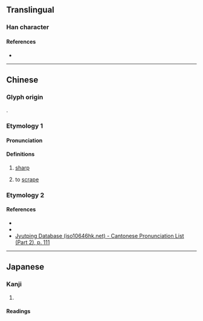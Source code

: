{{character info}}
==Translingual==

===Han character===
{{Han char|rn=62|rad=戈|as=07|sn=11|four=|canj=IRMG|ids=⿹戈呈}}

====References====
* {{Han ref|kx=0413.050|dkj=11599|dj=0755.310|hdz=21406.110|uh=621C|ud=25116}}

----

==Chinese==

===Glyph origin===
{{Han etym}}
{{Han compound|呈|戈|ls=psc|c1=p|c2=s}}.

===Etymology 1===
{{zh-forms|alt=𢧄}}

====Pronunciation====
{{zh-pron
|m=dié
|c=dit6
|mc=y
|oc=y
|cat=a,v
}}

====Definitions====
{{zh-hanzi}}

# {{zh-obsolete}} [[sharp]]
# {{zh-obsolete}} to [[scrape]]

===Etymology 2===
{{zh-see|國|av}}

====References====
* {{R:twedu|C04049}}
* {{R:twedu|A00734-032-2}}
* [http://www.iso10646hk.net/jp/document/download.jsp Jyutping Database (iso10646hk.net) - Cantonese Pronunciation List (Part 2), p. 111]

----

==Japanese==

===Kanji===
{{ja-kanji|grade=|rs=戈07}}

# {{rfdef|ja|sort=戈07}}

====Readings====
{{ja-readings
|goon=でち
|kanon=てつ
|kun=するど-い, き-る}}